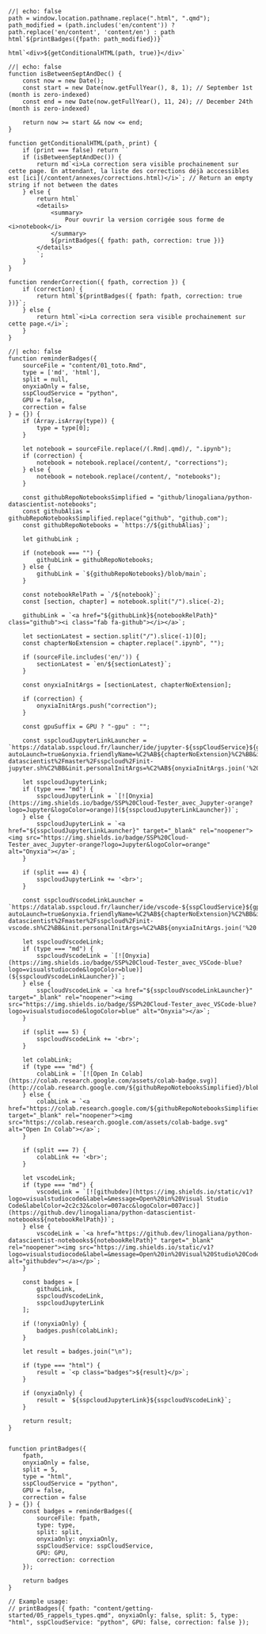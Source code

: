 ```ojs
//| echo: false
path = window.location.pathname.replace(".html", ".qmd");
path_modified = (path.includes('en/content')) ? path.replace('en/content', 'content/en') : path
html`${printBadges({fpath: path_modified})}`
```


```ojs
html`<div>${getConditionalHTML(path, true)}</div>`
```


```ojs
//| echo: false
function isBetweenSeptAndDec() {
    const now = new Date();
    const start = new Date(now.getFullYear(), 8, 1); // September 1st (month is zero-indexed)
    const end = new Date(now.getFullYear(), 11, 24); // December 24th (month is zero-indexed)
    
    return now >= start && now <= end;
}
```

```ojs
function getConditionalHTML(path, print) {
    if (print === false) return ``
    if (isBetweenSeptAndDec()) {
        return md`<i>La correction sera visible prochainement sur cette page. En attendant, la liste des corrections déjà acccessibles est [ici](/content/annexes/corrections.html)</i>`; // Return an empty string if not between the dates
    } else {
        return html`
        <details>
            <summary>
                Pour ouvrir la version corrigée sous forme de <i>notebook</i>
            </summary>
            ${printBadges({ fpath: path, correction: true })}
        </details>
        `;
    }
}
```

```ojs
function renderCorrection({ fpath, correction }) {
    if (correction) {
        return html`${printBadges({ fpath: fpath, correction: true })}`;
    } else {
        return html`<i>La correction sera visible prochainement sur cette page.</i>`;
    }
}
```


```ojs
//| echo: false
function reminderBadges({
    sourceFile = "content/01_toto.Rmd",
    type = ['md', 'html'],
    split = null,
    onyxiaOnly = false,
    sspCloudService = "python",
    GPU = false,
    correction = false
} = {}) {
    if (Array.isArray(type)) {
        type = type[0];
    }

    let notebook = sourceFile.replace(/(.Rmd|.qmd)/, ".ipynb");
    if (correction) {
        notebook = notebook.replace(/content/, "corrections");
    } else {
        notebook = notebook.replace(/content/, "notebooks");
    }

    const githubRepoNotebooksSimplified = "github/linogaliana/python-datascientist-notebooks";
    const githubAlias = githubRepoNotebooksSimplified.replace("github", "github.com");
    const githubRepoNotebooks = `https://${githubAlias}`;

    let githubLink ;

    if (notebook === "") {
        githubLink = githubRepoNotebooks;
    } else {
        githubLink = `${githubRepoNotebooks}/blob/main`;
    }

    const notebookRelPath = `/${notebook}`;
    const [section, chapter] = notebook.split("/").slice(-2);

    githubLink = `<a href="${githubLink}${notebookRelPath}" class="github"><i class="fab fa-github"></i></a>`;

    let sectionLatest = section.split("/").slice(-1)[0];
    const chapterNoExtension = chapter.replace(".ipynb", "");
    
    if (sourceFile.includes('en/')) {
        sectionLatest = `en/${sectionLatest}`;
    }

    const onyxiaInitArgs = [sectionLatest, chapterNoExtension];

    if (correction) {
        onyxiaInitArgs.push("correction");
    }

    const gpuSuffix = GPU ? "-gpu" : "";

    const sspcloudJupyterLinkLauncher = `https://datalab.sspcloud.fr/launcher/ide/jupyter-${sspCloudService}${gpuSuffix}?autoLaunch=true&onyxia.friendlyName=%C2%AB${chapterNoExtension}%C2%BB&init.personalInit=%C2%ABhttps%3A%2F%2Fraw.githubusercontent.com%2Flinogaliana%2Fpython-datascientist%2Fmaster%2Fsspcloud%2Finit-jupyter.sh%C2%BB&init.personalInitArgs=%C2%AB${onyxiaInitArgs.join('%20')}%C2%BB&security.allowlist.enabled=false`;

    let sspcloudJupyterLink;
    if (type === "md") {
        sspcloudJupyterLink = `[![Onyxia](https://img.shields.io/badge/SSP%20Cloud-Tester_avec_Jupyter-orange?logo=Jupyter&logoColor=orange)](${sspcloudJupyterLinkLauncher})`;
    } else {
        sspcloudJupyterLink = `<a href="${sspcloudJupyterLinkLauncher}" target="_blank" rel="noopener"><img src="https://img.shields.io/badge/SSP%20Cloud-Tester_avec_Jupyter-orange?logo=Jupyter&logoColor=orange" alt="Onyxia"></a>`;
    }

    if (split === 4) {
        sspcloudJupyterLink += '<br>';
    }

    const sspcloudVscodeLinkLauncher = `https://datalab.sspcloud.fr/launcher/ide/vscode-${sspCloudService}${gpuSuffix}?autoLaunch=true&onyxia.friendlyName=%C2%AB${chapterNoExtension}%C2%BB&init.personalInit=%C2%ABhttps%3A%2F%2Fraw.githubusercontent.com%2Flinogaliana%2Fpython-datascientist%2Fmaster%2Fsspcloud%2Finit-vscode.sh%C2%BB&init.personalInitArgs=%C2%AB${onyxiaInitArgs.join('%20')}%C2%BB&security.allowlist.enabled=false`;

    let sspcloudVscodeLink;
    if (type === "md") {
        sspcloudVscodeLink = `[![Onyxia](https://img.shields.io/badge/SSP%20Cloud-Tester_avec_VSCode-blue?logo=visualstudiocode&logoColor=blue)](${sspcloudVscodeLinkLauncher})`;
    } else {
        sspcloudVscodeLink = `<a href="${sspcloudVscodeLinkLauncher}" target="_blank" rel="noopener"><img src="https://img.shields.io/badge/SSP%20Cloud-Tester_avec_VSCode-blue?logo=visualstudiocode&logoColor=blue" alt="Onyxia"></a>`;
    }

    if (split === 5) {
        sspcloudVscodeLink += '<br>';
    }

    let colabLink;
    if (type === "md") {
        colabLink = `[![Open In Colab](https://colab.research.google.com/assets/colab-badge.svg)](http://colab.research.google.com/${githubRepoNotebooksSimplified}/blob/main${notebookRelPath})`;
    } else {
        colabLink = `<a href="https://colab.research.google.com/${githubRepoNotebooksSimplified}/blob/main${notebookRelPath}" target="_blank" rel="noopener"><img src="https://colab.research.google.com/assets/colab-badge.svg" alt="Open In Colab"></a>`;
    }

    if (split === 7) {
        colabLink += '<br>';
    }

    let vscodeLink;
    if (type === "md") {
        vscodeLink = `[![githubdev](https://img.shields.io/static/v1?logo=visualstudiocode&label=&message=Open%20in%20Visual Studio Code&labelColor=2c2c32&color=007acc&logoColor=007acc)](https://github.dev/linogaliana/python-datascientist-notebooks${notebookRelPath})`;
    } else {
        vscodeLink = `<a href="https://github.dev/linogaliana/python-datascientist-notebooks${notebookRelPath}" target="_blank" rel="noopener"><img src="https://img.shields.io/static/v1?logo=visualstudiocode&label=&message=Open%20in%20Visual%20Studio%20Code&labelColor=2c2c32&color=007acc&logoColor=007acc" alt="githubdev"></a></p>`;
    }

    const badges = [
        githubLink,
        sspcloudVscodeLink,
        sspcloudJupyterLink
    ];

    if (!onyxiaOnly) {
        badges.push(colabLink);
    }

    let result = badges.join("\n");

    if (type === "html") {
        result = `<p class="badges">${result}</p>`;
    }

    if (onyxiaOnly) {
        result = `${sspcloudJupyterLink}${sspcloudVscodeLink}`;
    }

    return result;
}


function printBadges({
    fpath,
    onyxiaOnly = false,
    split = 5,
    type = "html",
    sspCloudService = "python",
    GPU = false,
    correction = false
} = {}) {
    const badges = reminderBadges({
        sourceFile: fpath,
        type: type,
        split: split,
        onyxiaOnly: onyxiaOnly,
        sspCloudService: sspCloudService,
        GPU: GPU,
        correction: correction
    });

    return badges
}

// Example usage:
// printBadges({ fpath: "content/getting-started/05_rappels_types.qmd", onyxiaOnly: false, split: 5, type: "html", sspCloudService: "python", GPU: false, correction: false });
```